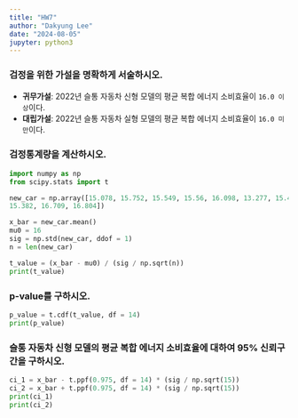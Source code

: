 ```yaml
---
title: "HW7"
author: "Dakyung Lee"
date: "2024-08-05"
jupyter: python3
---
```

### 검정을 위한 가설을 명확하게 서술하시오.
* **귀무가설**: 2022년 슬통 자동차 신형 모델의 평균 복합 에너지 소비효율이 `16.0 이상`이다.
* **대립가설**: 2022년 슬통 자동차 실형 모델의 평균 복합 에너지 소비효율이 `16.0 미만`이다.

### 검정통계량을 계산하시오.
```python
import numpy as np
from scipy.stats import t

new_car = np.array([15.078, 15.752, 15.549, 15.56, 16.098, 13.277, 15.462, 16.116, 15.214, 16.93, 14.118, 14.927,
15.382, 16.709, 16.804])

x_bar = new_car.mean()
mu0 = 16
sig = np.std(new_car, ddof = 1)
n = len(new_car)

t_value = (x_bar - mu0) / (sig / np.sqrt(n))
print(t_value)

```

### p-value를 구하시오.
```python
p_value = t.cdf(t_value, df = 14)
print(p_value)

```

### 슬통 자동차 신형 모델의 평균 복합 에너지 소비효율에 대하여 95% 신뢰구간을 구하시오.
```python
ci_1 = x_bar - t.ppf(0.975, df = 14) * (sig / np.sqrt(15))
ci_2 = x_bar + t.ppf(0.975, df = 14) * (sig / np.sqrt(15))
print(ci_1)
print(ci_2)
```

